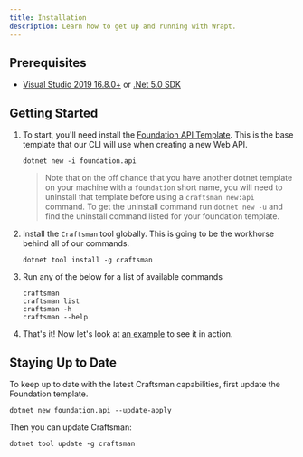 ```yaml
---
title: Installation
description: Learn how to get up and running with Wrapt.
---
```


## Prerequisites

- [Visual Studio 2019 16.8.0+](https://visualstudio.microsoft.com/downloads/) or [.Net 5.0 SDK](https://dotnet.microsoft.com/download/dotnet-core/5.0) 

## Getting Started

1. To start, you'll need install the [Foundation API Template](https://github.com/pdevito3/foundation.api). This is the base template that our CLI will use when creating a new Web API.

   ```shell
   dotnet new -i foundation.api
   ```

   > Note that on the off chance that you have another dotnet template on your machine with a `foundation` short name, you will need to uninstall that template before using 
   a `craftsman new:api` command. To get the uninstall command run `dotnet new -u` and find the uninstall command listed for your foundation template.

2. Install the `Craftsman` tool globally. This is going to be the workhorse behind all of our commands. 

   ```shell
   dotnet tool install -g craftsman
   ```

3. Run any of the below for a list of available commands

   ```shell
   craftsman 
   craftsman list
   craftsman -h
   craftsman --help
   ```

4. That's it! Now let's look at [an example](/docs/tutorial) to see it in action.

## Staying Up to Date
To keep up to date with the latest Craftsman capabilities, first update the Foundation template.
```shell
dotnet new foundation.api --update-apply
```

Then you can update Craftsman:
```shell
dotnet tool update -g craftsman
```